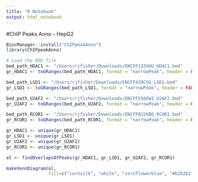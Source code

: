 ```yaml
---
title: "R Notebook"
output: html_notebook
---
```


#ChIP Peaks Anno - HepG2
```r
BiocManager::install("ChIPpeakAnno")
library(ChIPpeakAnno)
```

```r
# Load the BED file
bed_path_HDAC1 <- "/Users/rjfisher/Downloads/ENCFF133VHU_HDAC1.bed"
gr_HDAC1 <- toGRanges(bed_path_HDAC1, format = "narrowPeak", header = FALSE)

bed_path_LSD1 <- "/Users/rjfisher/Downloads/ENCFF439CGG_LSD1.bed"
gr_LSD1 <- toGRanges(bed_path_LSD1, format = "narrowPeak", header = FALSE)

bed_path_U2AF2 <- "/Users/rjfisher/Downloads/ENCFF556EWI_U2AF2.bed"
gr_U2AF2 <- toGRanges(bed_path_U2AF2, format = "narrowPeak", header = FALSE)

bed_path_RCOR1 <- "/Users/rjfisher/Downloads/ENCFF022KBD_RCOR1.bed"
gr_RCOR1 <- toGRanges(bed_path_RCOR1, format = "narrowPeak", header = FALSE)
```

```r
gr_HDAC1 <- unique(gr_HDAC1)
gr_LSD1 <- unique(gr_LSD1)
gr_U2AF2 <- unique(gr_U2AF2)
gr_RCOR1 <- unique(gr_RCOR1)
```


```r
ol <- findOverlapsOfPeaks(gr_HDAC1, gr_LSD1, gr_U2AF2, gr_RCOR1)

makeVennDiagram(ol,
                fill=c("cornsilk", "white", "cornflowerblue", "#b2b2b2"))
```

